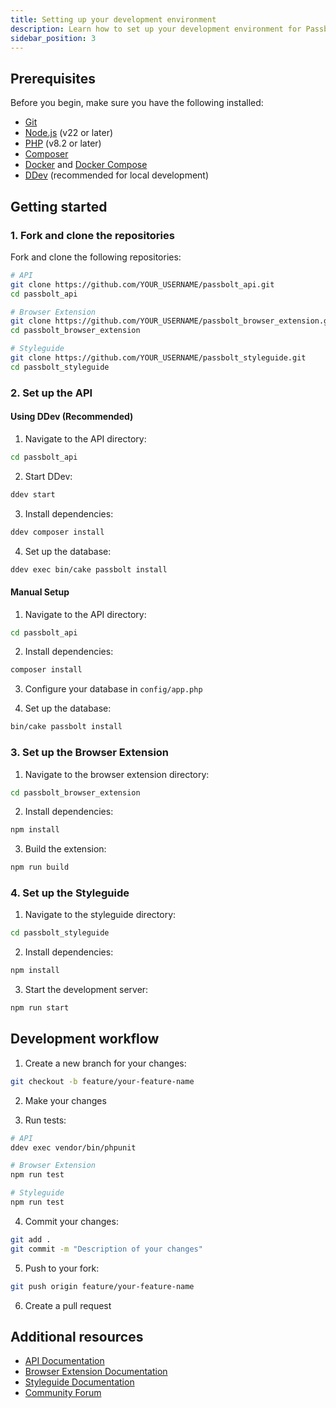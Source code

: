 ```yaml
---
title: Setting up your development environment
description: Learn how to set up your development environment for Passbolt
sidebar_position: 3
---
```


## Prerequisites

Before you begin, make sure you have the following installed:

- [Git](https://git-scm.com/)
- [Node.js](https://nodejs.org/) (v22 or later)
- [PHP](https://www.php.net/) (v8.2 or later)
- [Composer](https://getcomposer.org/)
- [Docker](https://www.docker.com/) and [Docker Compose](https://docs.docker.com/compose/)
- [DDev](https://ddev.readthedocs.io/) (recommended for local development)

## Getting started

### 1. Fork and clone the repositories

Fork and clone the following repositories:

```bash
# API
git clone https://github.com/YOUR_USERNAME/passbolt_api.git
cd passbolt_api

# Browser Extension
git clone https://github.com/YOUR_USERNAME/passbolt_browser_extension.git
cd passbolt_browser_extension

# Styleguide
git clone https://github.com/YOUR_USERNAME/passbolt_styleguide.git
cd passbolt_styleguide
```

### 2. Set up the API

#### Using DDev (Recommended)

1. Navigate to the API directory:
```bash
cd passbolt_api
```

2. Start DDev:
```bash
ddev start
```

3. Install dependencies:
```bash
ddev composer install
```

4. Set up the database:
```bash
ddev exec bin/cake passbolt install
```

#### Manual Setup

1. Navigate to the API directory:
```bash
cd passbolt_api
```

2. Install dependencies:
```bash
composer install
```

3. Configure your database in `config/app.php`

4. Set up the database:
```bash
bin/cake passbolt install
```

### 3. Set up the Browser Extension

1. Navigate to the browser extension directory:
```bash
cd passbolt_browser_extension
```

2. Install dependencies:
```bash
npm install
```

3. Build the extension:
```bash
npm run build
```

### 4. Set up the Styleguide

1. Navigate to the styleguide directory:
```bash
cd passbolt_styleguide
```

2. Install dependencies:
```bash
npm install
```

3. Start the development server:
```bash
npm run start
```

## Development workflow

1. Create a new branch for your changes:
```bash
git checkout -b feature/your-feature-name
```

2. Make your changes

3. Run tests:
```bash
# API
ddev exec vendor/bin/phpunit

# Browser Extension
npm run test

# Styleguide
npm run test
```

4. Commit your changes:
```bash
git add .
git commit -m "Description of your changes"
```

5. Push to your fork:
```bash
git push origin feature/your-feature-name
```

6. Create a pull request

## Additional resources

- [API Documentation](/api)
- [Browser Extension Documentation](https://github.com/passbolt/passbolt_browser_extension)
- [Styleguide Documentation](https://github.com/passbolt/passbolt_styleguide)
- [Community Forum](https://community.passbolt.com) 